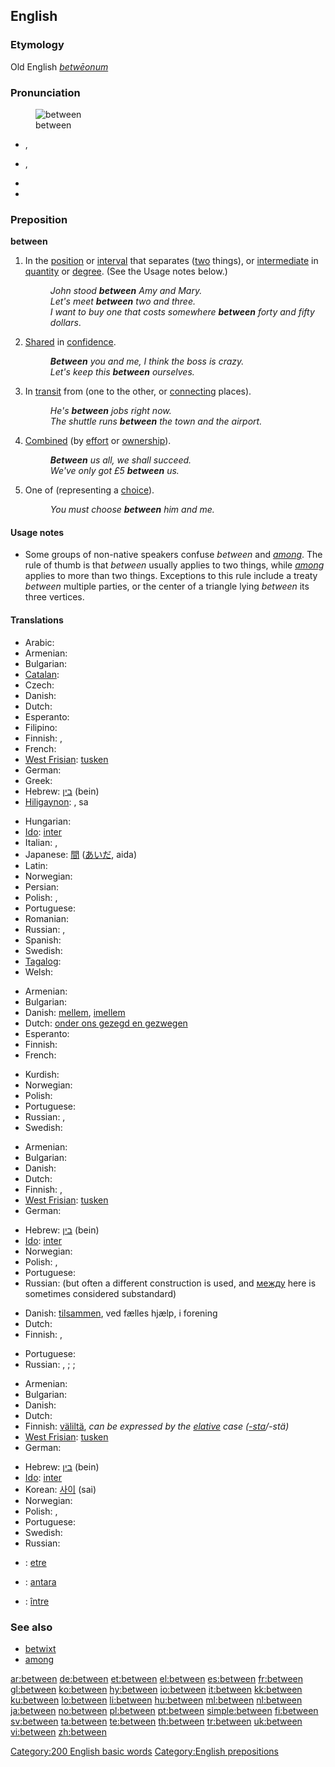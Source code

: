 ==English==

{{rank|another|right|each|173|between|face|tell|because}}

===Etymology===
Old English ''[[betwēonum]]''

===Pronunciation===
[[Image:Entre.PNG|thumb|between]]
* {{a|UK}} {{IPA|/bɪˈtwiːn/}}, {{SAMPA|/bI"twi:n/}}
* {{a|US}} {{IPA|/bɪˈtwin/}}, {{SAMPA|/bI"twin/}}
* {{audio|en-us-between.ogg|Audio (US)}}
* {{hyphenation|be|tween}}

===Preposition===
'''between'''

# <!--DefA-->In the [[position]] or [[interval]] that separates ([[two]] things), or [[intermediate]] in [[quantity]] or [[degree]].  (See the Usage notes below.)
#: ''John stood '''between''' Amy and Mary.''
#: ''Let's meet '''between''' two and three.''
#: ''I want to buy one that costs somewhere '''between''' forty and fifty dollars''.
# <!--DefB-->[[share|Shared]] in [[confidence]].
#: '''''Between''' you and me, I think the boss is crazy.''
#: ''Let's keep this '''between''' ourselves.''
# <!--DefC-->In [[transit]] from (one to the other, or [[connecting]] places).
#: ''He's '''between''' jobs right now.''
#: ''The shuttle runs '''between''' the town and the airport.''
# <!--DefD-->[[combine|Combined]] (by [[effort]] or [[ownership]]).
#: '''''Between''' us all, we shall succeed.''
#: ''We've only got £5 '''between''' us.''
# <!--DefE-->One of (representing a [[choice]]).
#: ''You must choose '''between''' him and me.''

====Usage notes====
* Some groups of non-native speakers confuse ''between'' and ''[[among]]''. The rule of thumb is that ''between'' usually applies to two things, while ''[[among]]'' applies to more than two things. Exceptions to this rule include a treaty ''between'' multiple parties, or the center of a triangle lying ''between'' its three vertices.

====Translations====
<!--DefA-->{{trans-top|in the position or interval that separates two things}}
* Arabic: {{t-|ar|بين|alt=بَيْنَ|tr=bayna}}
* Armenian: {{t-|hy|միջև|tr=miǰev}}
* Bulgarian: {{t+|bg|между}}
* [[Catalan]]: {{t-|ca|entre}}
* Czech: {{t+|cs|mezi}}
* Danish: {{t-|da|mellem}}
* Dutch: {{t+|nl|tussen}}
* Esperanto: {{t-|eo|inter|xs=Esperanto}}
* Filipino: {{tø|fil|gitna|xs=Filipino}}
* Finnish: {{t-|fi|välissä}}, {{t-|fi|keskellä}}
* French: {{t+|fr|entre}}
* [[West Frisian]]: [[tusken]]
* German: {{t+|de|zwischen}}
* Greek: {{t+|el|ανάμεσα||tr=anámesa}}
* Hebrew: [[בין]] (bein)
* [[Hiligaynon]]: {{tø|hil|tunga|xs=Hiligaynon}}, sa {{tø|hil|gintung-an|xs=Hiligaynon}}
{{trans-mid}}
* Hungarian: {{t+|hu|között}}
* [[Ido]]: [[inter]]
* Italian: {{t+|it|tra}}, {{t+|it|fra}}
* Japanese: [[間]] ([[あいだ]], aida)
* Latin: {{t+|la|inter}}
* Norwegian: {{t+|no|mellom}}
* Persian: {{t-|fa|اندر|tr=andar|xs=Persian}}
* Polish: {{t+|pl|pomiędzy}}, {{t+|pl|między}}
* Portuguese: {{t+|pt|entre}}
* Romanian: {{t-|ro|între}}
* Russian: {{t+|ru|между|tr=méždu}}, {{t+|ru|посреди|tr=posredí}}
* Spanish: {{t+|es|entre}}
* Swedish: {{t+|sv|mellan}}
* [[Tagalog]]: {{t|tl|gitna|xs=Tagalog}}
* Welsh: {{t-|cy|rhwng|xs=Welsh}}
{{trans-bottom}}

<!--DefB-->{{trans-top|shared in confidence by}}
* Armenian: {{t-|hy|միջև|tr=miǰev}}
* Bulgarian: {{t+|bg|между}}
* Danish: [[mellem]], [[imellem]]
* Dutch: [[onder ons gezegd en gezwegen]]
* Esperanto: {{t-|eo|inter|xs=Esperanto}}
* Finnish: {{t-|fi|kesken}}
* French: {{t+|fr|entre}}
{{trans-mid}}
* Kurdish: {{ku-Arab|[[له‌ نێوان]]}}
* Norwegian: {{t+|no|mellom}}
* Polish: {{t+|pl|między}}
* Portuguese: {{t+|pt|entre}}
* Russian: {{t+|ru|среди|tr=sredí}}, {{t+|ru|между|tr=méždu}}
* Swedish: {{t+|sv|mellan}}
{{trans-bottom}}

<!--DefC-->{{trans-top|in transit from one to the other}}
* Armenian: {{t-|hy|միջև|tr=miǰev}}
* Bulgarian: {{t|bg|помежду}}
* Danish: {{t-|da|mellem}}
* Dutch: {{t+|nl|tussen}}
* Finnish: {{t-|fi|välissä}}, {{t-|fi|välillä}}
* [[West Frisian]]: [[tusken]]
* German: {{t+|de|zwischen}}
{{trans-mid}}
* Hebrew: [[בין]] (bein)
* [[Ido]]: [[inter]]
* Norwegian: {{t+|no|mellom}}
* Polish: {{t+|pl|między}}, {{t+|pl|pomiędzy}}
* Portuguese: {{t+|pt|entre}}
* Russian: {{t+|ru|между|tr=méždu}} (but often a different construction is used, and [[между]] here is sometimes considered substandard)
{{trans-bottom}}

<!--DefD-->{{trans-top|combined by effort or ownership}}
* Danish: [[tilsammen]], ved fælles hjælp, i forening
* Dutch: {{t+|nl|onder}}
* Finnish: {{t-|fi|kesken}}, {{t-|fi|yhteensä}}
{{trans-mid}}
* Portuguese: {{t+|pt|entre}}
* Russian: {{t+|ru|суммарно|tr=summárno}}, {{t+|ru|всего|tr=vsegó}}; {{t+|ru|на всех|tr=na vsex}}; {{t+|ru|вместе|tr=vméste}}
{{trans-bottom}}

<!--DefE-->{{trans-top|one of, representing a choice}}
* Armenian: {{t-|hy|միջև|tr=miǰev}}
* Bulgarian: {{t+|bg|между}}
* Danish: {{t-|da|mellem}}
* Dutch: {{t+|nl|tussen}}
* Finnish: [[väliltä]], ''can be expressed by the [[elative]] case ([[-sta]]/-stä)''
* [[West Frisian]]: [[tusken]]
* German: {{t+|de|zwischen}}
{{trans-mid}}
* Hebrew: [[בין]] (bein)
* [[Ido]]: [[inter]]
* Korean: [[사이]] (sai)
* Norwegian: {{t+|no|mellom}}
* Polish: {{t+|pl|pomiędzy}}, {{t+|pl|między}}
* Portuguese: {{t+|pt|entre}}
* Swedish: {{t+|sv|mellan}}
* Russian: {{t+|ru|между|tr=méždu}}
{{trans-bottom}}

<!--Remove this section once all of the translations below have been moved into the tables above.-->
{{checktrans-top}}
* {{ttbc|Breton}}: [[etre]]
* {{ttbc|Indonesian}}: [[antara]]
* {{ttbc|Romanian}}: [[între]]
{{checktrans-bottom}}

===See also===
* [[betwixt]]
* [[among]]

[[Category:200 English basic words]]
[[Category:English prepositions]]

[[ar:between]]
[[de:between]]
[[et:between]]
[[el:between]]
[[es:between]]
[[fr:between]]
[[gl:between]]
[[ko:between]]
[[hy:between]]
[[io:between]]
[[it:between]]
[[kk:between]]
[[ku:between]]
[[lo:between]]
[[li:between]]
[[hu:between]]
[[ml:between]]
[[nl:between]]
[[ja:between]]
[[no:between]]
[[pl:between]]
[[pt:between]]
[[simple:between]]
[[fi:between]]
[[sv:between]]
[[ta:between]]
[[te:between]]
[[th:between]]
[[tr:between]]
[[uk:between]]
[[vi:between]]
[[zh:between]]